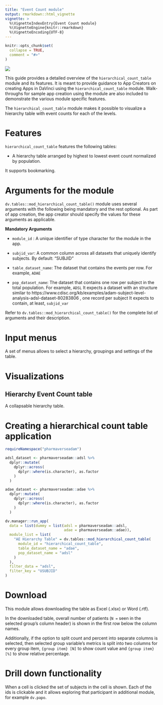 ```yaml
---
title: "Event Count module"
output: rmarkdown::html_vignette
vignette: >
  %\VignetteIndexEntry{Event Count module}
  %\VignetteEngine{knitr::rmarkdown}
  %\VignetteEncoding{UTF-8}
---
```


```r
knitr::opts_chunk$set(
  collapse = TRUE,
  comment = "#>"
)
```

![](images/hierarchical_count_table.png)

This guide provides a detailed overview of the `hierarchical_count_table` module and its features. It is meant to provide guidance to
App Creators on creating Apps in DaVinci using the `hierarchical_count_table` module.
Walk-throughs for sample app creation using the module are also included
to demonstrate the various module specific features.

The `hierarchical_count_table` module makes it possible to visualize a hierarchy table with event counts for each of the levels.

# Features

`hierarchical_count_table` features the following tables:

-   A hierarchy table arranged by highest to lowest event count normalized by population.

It supports bookmarking.

# Arguments for the module

`dv.tables::mod_hierarchical_count_table()`
module uses several arguments with the following being mandatory and
the rest optional. As part of app creation, the app
creator should specify the values for these arguments as applicable.

**Mandatory Arguments**

-   `module_id` : A unique identifier of type character for the module
    in the app.

-   `subjid_var`: A common column across all datasets that uniquely identify subjects. By default: "SUBJID"

-   `table_dataset_name`: The dataset that contains the events per row. For example, `ADAE`

-   `pop_dataset_name`: The dataset that contains one row per subject in the total population. For example, `ADSL`
    It expects a dataset with an structure similar to https://www.cdisc.org/kb/examples/adam-subject-level-analysis-adsl-dataset-80283806 , one record per subject
    It expects to contain, at least, `subjid_var`
    
Refer to `dv.tables::mod_hierarchical_count_table()` for the complete list of arguments and their description.

# Input menus
  
A set of menus allows to select a hierarchy, groupings and settings of the table.

# Visualizations

## Hierarchy Event Count table

A collapsable hierarchy table.

# Creating a hierarchical count table application

```r
requireNamespace("pharmaverseadam")

adsl_dataset <- pharmaverseadam::adsl %>%
  dplyr::mutate(
    dplyr::across(
      dplyr::where(is.character), as.factor
    )
  )

adae_dataset <- pharmaverseadam::adae %>%
  dplyr::mutate(
    dplyr::across(
      dplyr::where(is.character), as.factor
    )
  )

dv.manager::run_app(
  data = list(dummy = list(adsl = pharmaverseadam::adsl,
                           adae = pharmaverseadam::adae)),
  module_list = list(
    "AE Hierarchy Table" = dv.tables::mod_hierarchical_count_table(
      module_id = "hierarchical_count_table",
      table_dataset_name = "adae",
      pop_dataset_name = "adsl"
    )
  ),
  filter_data = "adsl",
  filter_key = "USUBJID"
)
```

# Download

This module allows downloading the table as Excel (.xlsx) or Word (.rtf).

In the downloaded table, overall number of patients (`N =` seen in the selected group's column header) is shown in the first row below the column names.

Additionally, if the option to split count and percent into separate columns is selected, then selected group variable's metrics is split into two columns for every group item, `{group item} [N]` to show count value and `{group item} [%]` to show relative percentage.

# Drill down functionality

When a cell is clicked the set of subjects in the cell is shown. Each of the ids is clickable and it allows
exploring that participant in additional module, for example `dv.papo`.
